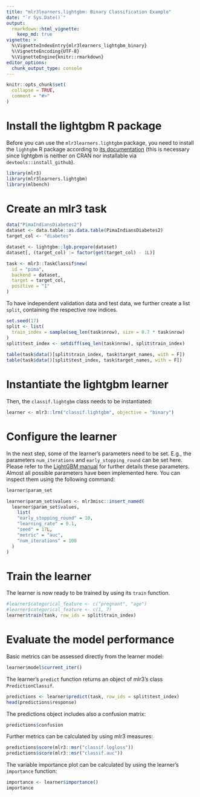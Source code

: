 ```yaml
---
title: "mlr3learners.lightgbm: Binary Classification Example"
date: "`r Sys.Date()`"
output:
  rmarkdown::html_vignette:
    keep_md: true
vignette: >
  %\VignetteIndexEntry{mlr3learners_lightgbm_binary}
  %\VignetteEncoding{UTF-8}
  %\VignetteEngine{knitr::rmarkdown}
editor_options: 
  chunk_output_type: console
---
```


```r
knitr::opts_chunk$set(
  collapse = TRUE,
  comment = "#>"
)
```

# Install the lightgbm R package

Before you can use the `mlr3learners.lightgbm` package, you need to install the `lightgbm` R package according to [its documentation](https://github.com/microsoft/LightGBM/blob/master/R-package/README.md) (this is necessary since lightgbm is neither on CRAN nor installable via `devtools::install_github`).

```r
library(mlr3)
library(mlr3learners.lightgbm)
library(mlbench)
```

# Create an mlr3 task

```r
data("PimaIndiansDiabetes2")
dataset <- data.table::as.data.table(PimaIndiansDiabetes2)
target_col <- "diabetes"

dataset <- lightgbm::lgb.prepare(dataset)
dataset[, (target_col) := factor(get(target_col) - 1L)]

task <- mlr3::TaskClassif$new(
  id = "pima",
  backend = dataset,
  target = target_col,
  positive = "1"
)
```

To have independent validation data and test data, we further create a list `split`, containing the respective row indices.

```r
set.seed(17)
split <- list(
  train_index = sample(seq_len(task$nrow), size = 0.7 * task$nrow)
)
split$test_index <- setdiff(seq_len(task$nrow), split$train_index)
                            
table(task$data()[split$train_index, task$target_names, with = F])
table(task$data()[split$test_index, task$target_names, with = F])
```

# Instantiate the lightgbm learner 

Then, the `classif.lightgbm` class needs to be instantiated: 

```r
learner <- mlr3::lrn("classif.lightgbm", objective = "binary")
```

# Configure the learner 

In the next step, some of the learner's parameters need to be set. E.g., the parameters `num_iterations` and `early_stopping_round` can be set here. Please refer to the [LightGBM manual](https://lightgbm.readthedocs.io) for further details these parameters. Almost all possible parameters have been implemented here. You can inspect them using the following command: 

```r
learner$param_set
```

```r
learner$param_set$values <- mlr3misc::insert_named(
  learner$param_set$values,
    list(
    "early_stopping_round" = 10,
    "learning_rate" = 0.1,
    "seed" = 17L,
    "metric" = "auc",
    "num_iterations" = 100
  )
)
```

# Train the learner 

The learner is now ready to be trained by using its `train` function. 

```r
#learner$categorical_feature <- c("pregnant", "age")
#learner$categorical_feature <- c(1, 7)
learner$train(task, row_ids = split$train_index)
```

# Evaluate the model performance 

Basic metrics can be assessed directly from the learner model: 

```r
learner$model$current_iter()
```

The learner's `predict` function returns an object of mlr3's class `PredictionClassif`. 

```r
predictions <- learner$predict(task, row_ids = split$test_index)
head(predictions$response)
```

The predictions object includes also a confusion matrix:

```r
predictions$confusion
```

Further metrics can be calculated by using mlr3 measures:

```r
predictions$score(mlr3::msr("classif.logloss"))
predictions$score(mlr3::msr("classif.auc"))
```

The variable importance plot can be calculated by using the learner's `importance` function:

```r
importance <- learner$importance()
importance
```
